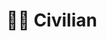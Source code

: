 # 🙆‍♂️ Civilian


<IndexLinkList>
    <IndexLink
        to="/docs/departments/civilian/standard-operating-procedures"
        title="📃 Operating Procedures"
        description="Standard Operating Procedures for Law Enforcement Departments"
    />
</IndexLinkList>
